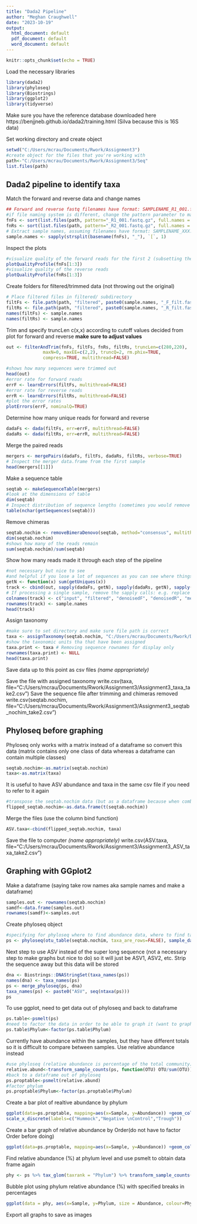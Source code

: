---
title: "Dada2 Pipeline"
author: "Meghan Craughwell"
date: "2023-10-19"
output:
  html_document: default
  pdf_document: default
  word_document: default
---

```{r setup, include=FALSE}
knitr::opts_chunk$set(echo = TRUE)
```

Load the necessary libraries
```{r}
library(dada2)
library(phyloseq)
library(Biostrings)
library(ggplot2)
library(tidyverse)
```

Make sure you have the reference database downloaded here https://benjjneb.github.io/dada2/training.html (Silva because this is 16S data)

Set working directory and create object
```{r}
setwd("C:/Users/mcrau/Documents/Rwork/Assignment3")
#create object for the files that you're working with
path<-"C:/Users/mcrau/Documents/Rwork/Assignment3/Seq"
list.files(path)
```
## Dada2 pipeline to identify taxa
Match the forward and reverse data and change names
```{r}
## Forward and reverse fastq filenames have format: SAMPLENAME_R1_001.fastq and SAMPLENAME_R2_001.fastq
#if file naming system is different, change the pattern parameter to match the new pattern
fnFs <- sort(list.files(path, pattern="_R1_001.fastq.gz", full.names = TRUE))
fnRs <- sort(list.files(path, pattern="_R2_001.fastq.gz", full.names = TRUE))
# Extract sample names, assuming filenames have format: SAMPLENAME_XXX.fastq (strips the end of the file names off)
sample.names <- sapply(strsplit(basename(fnFs), "_"), `[`, 1)
```

Inspect the plots
```{r}
#visualize quality of the forward reads for the first 2 (subsetting the data but you can change this if you want to look at others)
plotQualityProfile(fnFs[1:3])
#visualize quality of the reverse reads
plotQualityProfile(fnRs[1:3])
```
Create folders for filtered/trimmed data (not throwing out the original)
```{r}
# Place filtered files in filtered/ subdirectory
filtFs <- file.path(path, "filtered", paste0(sample.names, "_F_filt.fastq.gz"))
filtRs <- file.path(path, "filtered", paste0(sample.names, "_R_filt.fastq.gz"))
names(filtFs) <- sample.names
names(filtRs) <- sample.names
```
Trim and specify truncLen c(x,x) according to cutoff values decided from plot for forward and reverse 
**make sure to adjust values**
```{r}
out <- filterAndTrim(fnFs, filtFs, fnRs, filtRs, truncLen=c(280,220),
              maxN=0, maxEE=c(2,2), truncQ=2, rm.phix=TRUE,
              compress=TRUE, multithread=FALSE)
```

```{r}
#shows how many sequences were trimmed out 
head(out)
#error rate for forward reads
errF <- learnErrors(filtFs, multithread=FALSE)
#error rate for reverse reads
errR <- learnErrors(filtRs, multithread=FALSE)
#plot the error rates
plotErrors(errF, nominalQ=TRUE)
```
Determine how many unique reads for forward and reverse
```{r}
dadaFs <- dada(filtFs, err=errF, multithread=FALSE)
dadaRs <- dada(filtRs, err=errR, multithread=FALSE)
```

Merge the paired reads
```{r}
mergers <- mergePairs(dadaFs, filtFs, dadaRs, filtRs, verbose=TRUE)
# Inspect the merger data.frame from the first sample
head(mergers[[1]])
```

Make a sequence table 
```{r}
seqtab <- makeSequenceTable(mergers)
#look at the dimensions of table 
dim(seqtab)
# Inspect distribution of sequence lengths (sometimes you would remove outliers for length)
table(nchar(getSequences(seqtab)))
```

Remove chimeras
```{r}
seqtab.nochim <- removeBimeraDenovo(seqtab, method="consensus", multithread=TRUE, verbose=TRUE)
dim(seqtab.nochim)
#shows how many of the reads remain
sum(seqtab.nochim)/sum(seqtab)
```

Show how many reads made it through each step of the pipeline
```{r}
#not necessary but nice to see 
#and helpful if you lose a lot of sequences as you can see where things went wrong
getN <- function(x) sum(getUniques(x))
track <- cbind(out, sapply(dadaFs, getN), sapply(dadaRs, getN), sapply(mergers, getN), rowSums(seqtab.nochim))
# If processing a single sample, remove the sapply calls: e.g. replace sapply(dadaFs, getN) with getN(dadaFs)
colnames(track) <- c("input", "filtered", "denoisedF", "denoisedR", "merged", "nonchim")
rownames(track) <- sample.names
head(track)
```
Assign taxonomy 
```{r}
#make sure to set directory and make sure file path is correct
taxa <- assignTaxonomy(seqtab.nochim, "C:/Users/mcrau/Documents/Rwork/Dada2/silva_nr99_v138.1_train_set.fa.gz", multithread=FALSE)
#show the taxonomic units tha that have been assigned 
taxa.print <- taxa # Removing sequence rownames for display only
rownames(taxa.print) <- NULL
head(taxa.print)
```
Save data up to this point as csv files *(name appropriately)*

Save the file with assigned taxonomy
write.csv(taxa, file="C:/Users/mcrau/Documents/Rwork/Assignment3/Assignment3_taxa_take2.csv")
Save the sequence file after trimming and chimeras removed
write.csv(seqtab.nochim, file="C:/Users/mcrau/Documents/Rwork/Assignment3/Assignment3_seqtab_nochim_take2.csv")


## Phyloseq before graphing
Phyloseq only works with a matrix instead of a dataframe so convert this data (matrix contains only one class of data whereas a dataframe can contain multiple classes)
```{r}
seqtab.nochim<-as.matrix(seqtab.nochim)
taxa<-as.matrix(taxa)
```

It is useful to have ASV abundance and taxa in the same csv file if you need to refer to it again 
```{r}
#transpose the seqtab.nochim data (but as a dataframe because when combining with taxa, there will be multiple data classes)
flipped_seqtab.nochim<-as.data.frame(t(seqtab.nochim))
```

Merge the files (use the column bind function)
```{r}
ASV.taxa<-cbind(flipped_seqtab.nochim, taxa)
```
Save the file to computer *(name appropriately)*
write.csv(ASV.taxa, file="C:/Users/mcrau/Documents/Rwork/Assignment3/Assignment3_ASV_taxa_take2.csv")

## Graphing with GGplot2
Make a dataframe (saying take row names aka sample names and make a dataframe)
```{r}
samples.out <- rownames(seqtab.nochim)
samdf<-data.frame(samples.out)
rownames(samdf)<-samples.out
```

Create phyloseq object 
```{r}
#specifying for phyloseq where to find abundance data, where to find taxa, where to find sample names
ps <- phyloseq(otu_table(seqtab.nochim, taxa_are_rows=FALSE), sample_data(samdf), tax_table(taxa))
```

Next step to use ASV instead of the super long sequence (not a necessary step to make graphs but nice to do) so it will just be ASV1, ASV2, etc. Strip the sequence away but this data will be stored
```{r}
dna <- Biostrings::DNAStringSet(taxa_names(ps))
names(dna) <- taxa_names(ps)
ps <- merge_phyloseq(ps, dna)
taxa_names(ps) <- paste0("ASV", seq(ntaxa(ps)))
ps
```
To use ggplot, need to get data out of phyloseq and back to dataframe
```{r}
ps.table<-psmelt(ps)
#need to factor the data in order to be able to graph it (want to graph phylum so factor phylum and put it back into the table where it was)
ps.table$Phylum<-factor(ps.table$Phylum)
```


Currently have abundance within the samples, but they have different totals so it is difficult to compare between samples. Use relative abundance instead
```{r}
#use phyloseq (relative abundance is percentage of the total community)
relative.abund<-transform_sample_counts(ps, function(OTU) OTU/sum(OTU))
#back to a dataframe out of phyloseq
ps.proptable<-psmelt(relative.abund)
#factor phylum
ps.proptable$Phylum<-factor(ps.proptable$Phylum)
```

Create a bar plot of realtive abundance by phylum
```{r}
ggplot(data=ps.proptable, mapping=aes(x=Sample, y=Abundance)) +geom_col(aes(fill=Phylum)) + labs(y="Relative Abundance",title="Relative Abundance of Bacterial and \nArchaeal Phyla in Active Layer",x= "Sample") + theme(plot.title = element_text(hjust = 0.5), legend.title=element_blank()) +
scale_x_discrete(labels=c("Hummock","Negative \nControl","Trough"))
```

Create a bar graph of relative abundance by Order(do not have to factor Order before doing)
```{r}
ggplot(data=ps.proptable, mapping=aes(x=Sample, y=Abundance)) +geom_col(aes(fill=Order), position="fill") +theme(plot.title = element_text(hjust = 0.5), legend.title=element_blank(),legend.text=element_text(size=7),legend.key.height= unit(0.5, 'cm'),legend.key.width= unit(0.5, 'cm'))+ guides(fill = guide_legend(ncol = 5))        + labs(y="Relative Abundance",title="Relative Abundance of Bacterial and \nArchaeal Order in Active Layer",x= "Sample")   + scale_x_discrete(labels=c("Hummock","Negative \nControl","Trough"))
```

Find relative abundance (%) at phylum level and use psmelt to obtain data frame again
```{r}
phy <- ps %>% tax_glom(taxrank = "Phylum") %>% transform_sample_counts(function(x) {(x/sum(x))*100}) %>% psmelt()
```

Bubble plot using phylum relative abundance (%) with specified breaks in percentages
```{r}
ggplot(data = phy, aes(x=Sample, y=Phylum, size = Abundance, colour=Phylum)) +  geom_point(stroke = 0) +  scale_size_area( breaks = c(0.5, 1, 25, 50, 100),name = "relative abundance (%)") + guides(colour=FALSE) +                 labs(y="Phylum",title="Relative Abundance of Bacterial and \nArchaeal Phyla in Active Layer",x= "Sample")   + scale_x_discrete(labels=c("Hummock","Negative \nControl","Trough")) + theme(plot.title = element_text(hjust = 0.5))
```

Export all graphs to save as images 
  